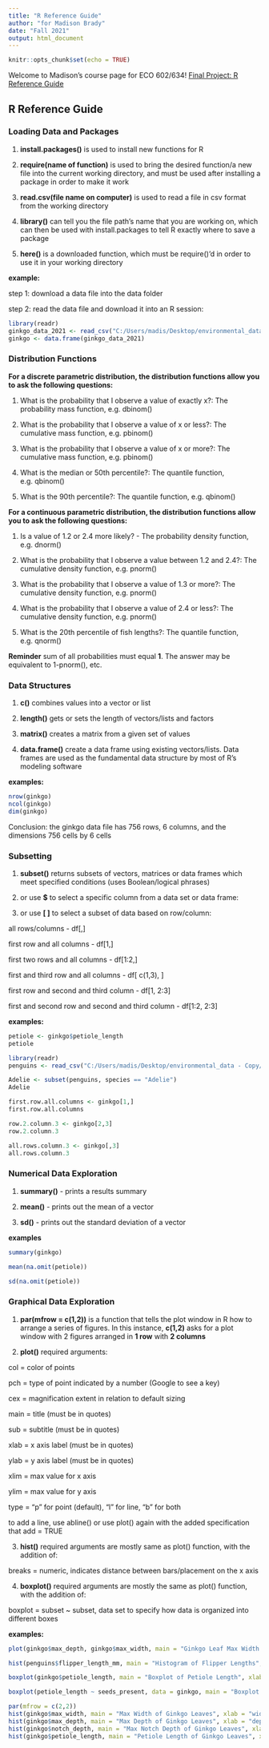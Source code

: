 ---
title: "R Reference Guide"
author: "for Madison Brady"
date: "Fall 2021"
output: html_document
---

```{r setup, include=FALSE}
knitr::opts_chunk$set(echo = TRUE)
```

Welcome to Madison's course page for ECO 602/634!
[Final Project: R Reference Guide](final_R_reference.html)

## R Reference Guide {.tabset .tabset-pills}

### Loading Data and Packages
1. **install.packages()** is used to install new functions for R

2. **require(name of function)** is used to bring the desired function/a new file into the current working directory, and must be used after installing a package in order to make it work

3. **read.csv(file name on computer)** is used to read a file in csv format from the working directory

4. **library()** can tell you the file path's name that you are working on, which can then be used with install.packages to tell R exactly where to save a package

5. **here()** is a downloaded function, which must be require()'d in order to use it in your working directory


**example:**

step 1: download a data file into the data folder 

step 2: read the data file and download it into an R session:

```{r}
library(readr)
ginkgo_data_2021 <- read_csv("C:/Users/madis/Desktop/environmental_data - Copy/data/ginkgo_data_2021.csv")
ginkgo <- data.frame(ginkgo_data_2021)
```




### Distribution Functions
**For a discrete parametric distribution, the distribution functions allow you to ask the following questions:**

1. What is the probability that I observe a value of exactly x?: The probability mass function, e.g. dbinom()

2. What is the probability that I observe a value of x or less?: The cumulative mass function, e.g. pbinom()

3. What is the probability that I observe a value of x or more?: The cumulative mass function, e.g. pbinom()

4. What is the median or 50th percentile?: The quantile function, e.g. qbinom()

5. What is the 90th percentile?: The quantile function, e.g. qbinom()

**For a continuous parametric distribution, the distribution functions allow you to ask the following questions:**

1. Is a value of 1.2 or 2.4 more likely? - The probability density function, e.g. dnorm()

2. What is the probability that I observe a value between 1.2 and 2.4?: The cumulative density function, e.g. pnorm()

3. What is the probability that I observe a value of 1.3 or more?: The cumulative density function, e.g. pnorm()

4. What is the probability that I observe a value of 2.4 or less?: The cumulative density function, e.g. pnorm()

5. What is the 20th percentile of fish lengths?: The quantile function, e.g. qnorm()

**Reminder** sum of all probabilities must equal **1**. The answer may be equivalent to 1-pnorm(), etc.



### Data Structures
1. **c()** combines values into a vector or list

2. **length()** gets or sets the length of vectors/lists and factors

3. **matrix()** creates a matrix from a given set of values

4. **data.frame()** create a data frame using existing vectors/lists. Data frames are used as the fundamental data structure by most of R's modeling software


**examples:**

```{r}
nrow(ginkgo)
ncol(ginkgo)
dim(ginkgo)
```

Conclusion: the ginkgo data file has 756 rows, 6 columns, and the dimensions 756 cells by 6 cells




### Subsetting
1. **subset()** returns subsets of vectors, matrices or data frames which meet specified conditions (uses Boolean/logical phrases)

2. or use **$** to select a specific column from a data set or data frame:

3. or use **[ ]** to select a subset of data based on row/column:

all rows/columns - df[,]


first row and all columns - df[1,]


first two rows and all columns - df[1:2,]


first and third row and all columns - df[ c(1,3), ]


first row and second and third column - df[1, 2:3]


first and second row and second and third column - df[1:2, 2:3]


**examples:**

```{r}
petiole <- ginkgo$petiole_length
petiole

library(readr)
penguins <- read_csv("C:/Users/madis/Desktop/environmental_data - Copy/data/penguins.csv")

Adelie <- subset(penguins, species == "Adelie")
Adelie

first.row.all.columns <- ginkgo[1,]
first.row.all.columns

row.2.column.3 <- ginkgo[2,3]
row.2.column.3

all.rows.column.3 <- ginkgo[,3]
all.rows.column.3
```



### Numerical Data Exploration

1. **summary()** - prints a results summary 

2. **mean()** - prints out the mean of a vector

3. **sd()** - prints out the standard deviation of a vector

**examples**
```{r}
summary(ginkgo)

mean(na.omit(petiole))

sd(na.omit(petiole))
```


### Graphical Data Exploration
1. **par(mfrow = c(1,2))** is a function that tells the plot window in R how to arrange a series of figures. In this instance, **c(1,2)** asks for a plot window with 2 figures arranged in **1 row** with **2 columns**


2. **plot()** required arguments:

col = color of points

pch = type of point indicated by a number (Google to see a key)

cex = magnification extent in relation to default sizing

main = title (must be in quotes)

sub = subtitle (must be in quotes)

xlab = x axis label (must be in quotes)

ylab = y axis label (must be in quotes)

xlim = max value for x axis

ylim = max value for y axis

type = "p" for point (default), "l" for line, "b" for both

to add a line, use abline() or use plot() again with the added specification that add = TRUE


3. **hist()** required arguments are mostly same as plot() function, with the addition of:

breaks = numeric, indicates distance between bars/placement on the x axis


4. **boxplot()** required arguments are mostly the same as plot() function, with the addition of:

boxplot = subset ~ subset, data set to specify how data is organized into different boxes


**examples:**

```{r}
plot(ginkgo$max_depth, ginkgo$max_width, main = "Ginkgo Leaf Max Width vs. Max Depth", xlab = "max depth (mm)", ylab = "max width (mm)", pch = 5, type = "p", col = "red")
```
```{r}
hist(penguins$flipper_length_mm, main = "Histogram of Flipper Lengths", xlab = "flipper length (mm)", ylab = "Frequency", col = "blue")
```
```{r}
boxplot(ginkgo$petiole_length, main = "Boxplot of Petiole Length", xlab = "ginkgo leaves", ylab = "petiole length (mm)", col = "yellow")
```

```{r}
boxplot(petiole_length ~ seeds_present, data = ginkgo, main = "Boxplot of Petiole Length by Seeds Present", xlab = "seeds present?", ylab = "petiole length (mm)", col = "yellow3")
```

```{r}
par(mfrow = c(2,2))
hist(ginkgo$max_width, main = "Max Width of Ginkgo Leaves", xlab = "width (mm)", col = "cyan1")
hist(ginkgo$max_depth, main = "Max Depth of Ginkgo Leaves", xlab = "depth (mm)", col = "cyan2")
hist(ginkgo$notch_depth, main = "Max Notch Depth of Ginkgo Leaves", xlab = "notch depth (mm)", col = "cyan3")
hist(ginkgo$petiole_length, main = "Petiole Length of Ginkgo Leaves", xlab = "petiole length (mm)", col = "cyan4")
```







